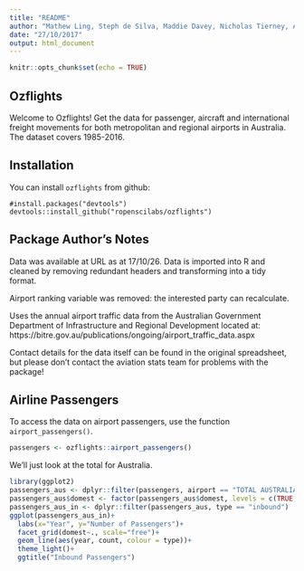 ```yaml
---
title: "README"
author: "Mathew Ling, Steph de Silva, Maddie Davey, Nicholas Tierney, Adam Gruer"
date: "27/10/2017"
output: html_document
---
```


```r
knitr::opts_chunk$set(echo = TRUE)
```

## Ozflights

Welcome to Ozflights! Get the data for passenger, aircraft and international freight movements for both metropolitan and regional airports in Australia. The dataset covers 1985-2016. 

## Installation

You can install `ozflights` from github:

```
#install.packages("devtools")
devtools::install_github("ropenscilabs/ozflights")
```

## Package Author's Notes

Data was available at URL as at 17/10/26. Data is imported into R and cleaned by removing redundant headers and transforming into a tidy format.

Airport ranking variable was removed: the interested party can recalculate.

Uses the annual airport traffic data from the Australian Government Department of Infrastructure and Regional Development located at: https://bitre.gov.au/publications/ongoing/airport_traffic_data.aspx

Contact details for the data itself can be found in the original spreadsheet, but please don’t contact the aviation stats team for problems with the package!

## Airline Passengers

To access the data on airport passengers, use the function `airport_passengers()`.
```r
passengers <- ozflights::airport_passengers()
```

We'll just look at the total for Australia. 

```r
library(ggplot2)
passengers_aus <- dplyr::filter(passengers, airport == "TOTAL AUSTRALIA")
passengers_aus$domest <- factor(passengers_aus$domest, levels = c(TRUE, FALSE), labels = c("Domestic", "International"))
passengers_aus_in <- dplyr::filter(passengers_aus, type == "inbound")
ggplot(passengers_aus_in)+
  labs(x="Year", y="Number of Passengers")+ 
  facet_grid(domest~., scale="free")+
  geom_line(aes(year, count, colour = type))+
  theme_light()+
  ggtitle("Inbound Passengers")
```


